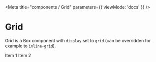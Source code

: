 

<Meta
    title="components / Grid"
    parameters={{
        viewMode: 'docs'
    }}
/>

# Grid

Grid is a <LinkTo kind="components-layout-box--page">Box</LinkTo> component with `display` set to `grid` (can be overridden for example to `inline-grid`).

<Canvas withSource="open">
    <Story name="Grid">
        <Grid gridTemplateColumns="1fr 1fr" gridGap="20px">
            <Box>Item 1</Box>
            <Box>Item 2</Box>
        </Grid>
    </Story>
</Canvas>
